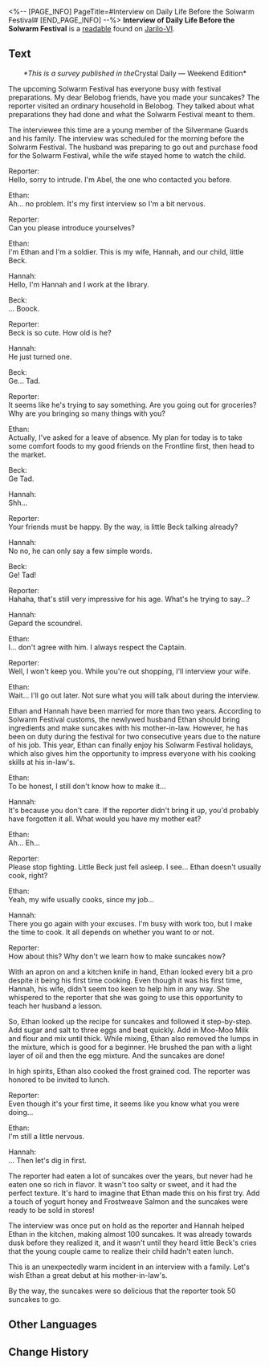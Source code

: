 <%-- [PAGE_INFO]
PageTitle=#Interview on Daily Life Before the Solwarm Festival#
[END_PAGE_INFO] --%>
{{Readable Infobox
|id           = 020
|partIds      = 190125
|title        = Interview of Daily Life Before the Solwarm Festival
|image        = Item Jarilo-VI Readable.png
|world        = Jarilo-VI
|parts        = 1
|author       = <!--to be added-->
|description  = A life survey published in the ''Crystal Daily &mdash; Weekend Edition''. The various traditions of the Solwarm Festival can be seen here.
|part1        = Interview on Daily Life Before the Solwarm Festival
|source1      = {{cx|Source missing}}
|characters   = 
|factions     = 
}}
'''Interview of Daily Life Before the Solwarm Festival''' is a [[readable]] found on [[Jarilo-VI]].
<!--
==Location==
{{Map Embed|<map name>|<marker id>}}
-->
==Text==
<div align="center">''*This is a survey published in the ''Crystal Daily &mdash; Weekend Edition*</div>

The upcoming Solwarm Festival has everyone busy with festival preparations. My dear Belobog friends, have you made your suncakes? The reporter visited an ordinary household in Belobog. They talked about what preparations they had done and what the Solwarm Festival meant to them.

The interviewee this time are a young member of the Silvermane Guards and his family. The interview was scheduled for the morning before the Solwarm Festival. The husband was preparing to go out and purchase food for the Solwarm Festival, while the wife stayed home to watch the child.

Reporter:<br />Hello, sorry to intrude. I'm Abel, the one who contacted you before.

Ethan:<br />Ah... no problem. It's my first interview so I'm a bit nervous.

Reporter:<br />Can you please introduce yourselves?

Ethan:<br />I'm Ethan and I'm a soldier. This is my wife, Hannah, and our child, little Beck.

Hannah:<br />Hello, I'm Hannah and I work at the library.

Beck:<br />... Boock.

Reporter:<br />Beck is so cute. How old is he?

Hannah:<br />He just turned one.

Beck: <br />Ge... Tad.

Reporter:<br />It seems like he's trying to say something. Are you going out for groceries? Why are you bringing so many things with you?

Ethan:<br />Actually, I've asked for a leave of absence. My plan for today is to take some comfort foods to my good friends on the Frontline first, then head to the market.

Beck: <br />Ge Tad.

Hannah:<br />Shh...

Reporter:<br />Your friends must be happy. By the way, is little Beck talking already?

Hannah:<br />No no, he can only say a few simple words.

Beck:<br />Ge! Tad!

Reporter:<br />Hahaha, that's still very impressive for his age. What's he trying to say...?

Hannah:<br />Gepard the scoundrel.

Ethan:<br />I... don't agree with him. I always respect the Captain.

Reporter:<br />Well, I won't keep you. While you're out shopping, I'll interview your wife.

Ethan:<br />Wait... I'll go out later. Not sure what you will talk about during the interview.

Ethan and Hannah have been married for more than two years. According to Solwarm Festival customs, the newlywed husband Ethan should bring ingredients and make suncakes with his mother-in-law. However, he has been on duty during the festival for two consecutive years due to the nature of his job. This year, Ethan can finally enjoy his Solwarm Festival holidays, which also gives him the opportunity to impress everyone with his cooking skills at his in-law's.

Ethan:<br />To be honest, I still don't know how to make it...

Hannah:<br />It's because you don't care. If the reporter didn't bring it up, you'd probably have forgotten it all. What would you have my mother eat?

Ethan:<br />Ah... Eh...

Reporter:<br />Please stop fighting. Little Beck just fell asleep. I see... Ethan doesn't usually cook, right?

Ethan:<br />Yeah, my wife usually cooks, since my job...

Hannah:<br />There you go again with your excuses. I'm busy with work too, but I make the time to cook. It all depends on whether you want to or not.

Reporter:<br />How about this? Why don't we learn how to make suncakes now?

With an apron on and a kitchen knife in hand, Ethan looked every bit a pro despite it being his first time cooking. Even though it was his first time, Hannah, his wife, didn't seem too keen to help him in any way. She whispered to the reporter that she was going to use this opportunity to teach her husband a lesson.

So, Ethan looked up the recipe for suncakes and followed it step-by-step. Add sugar and salt to three eggs and beat quickly. Add in Moo-Moo Milk and flour and mix until thick. While mixing, Ethan also removed the lumps in the mixture, which is good for a beginner. He brushed the pan with a light layer of oil and then the egg mixture. And the suncakes are done!

In high spirits, Ethan also cooked the frost grained cod. The reporter was honored to be invited to lunch.

Reporter:<br />Even though it's your first time, it seems like you know what you were doing...

Ethan:<br />I'm still a little nervous.

Hannah:<br />... Then let's dig in first.

The reporter had eaten a lot of suncakes over the years, but never had he eaten one so rich in flavor. It wasn't too salty or sweet, and it had the perfect texture. It's hard to imagine that Ethan made this on his first try. Add a touch of yogurt honey and Frostweave Salmon and the suncakes were ready to be sold in stores!

The interview was once put on hold as the reporter and Hannah helped Ethan in the kitchen, making almost 100 suncakes. It was already towards dusk before they realized it, and it wasn't until they heard little Beck's cries that the young couple came to realize their child hadn't eaten lunch.

This is an unexpectedly warm incident in an interview with a family. Let's wish Ethan a great debut at his mother-in-law's.

By the way, the suncakes were so delicious that the reporter took 50 suncakes to go.

<!--
==Trivia==
* 
-->
==Other Languages==
{{Other Languages
|en   = Interview of Daily Life Before the Solwarm Festival
|zhs  = 煦日节前的日常生活采访
|zht  = 煦日節前的日常生活採訪
|ja   = 太陽の日の前の日常生活インタビュー
|ko   = 태양의 축제 전의 일상생활 인터뷰
|es   = Entrevista sobre la vida cotidiana antes del Festival Calisol
|fr   = Interview sur la vie quotidienne avant le Festival du soleil radieux
|ru   = Интервью с белобожцами по случаю Солнечного фестиваля
|th   = บทสัมภาษณ์เกี่ยวกับชีวิตประจำวันก่อนช่วงเทศกาล Solwarm
|vi   = Phỏng Vấn Cuộc Sống Hàng Ngày Trước Lễ Hội Mặt Trời
|de   = Interview über das tägliche Leben vor dem Solwarm-Festival
|id   = Wawancara tentang Rutinitas Sebelum Festival Solwarm
|pt   = Entrevista da Vida Cotidiana Antes do Festival Solwarm
}}

==Change History==
{{Change History|1.0}}